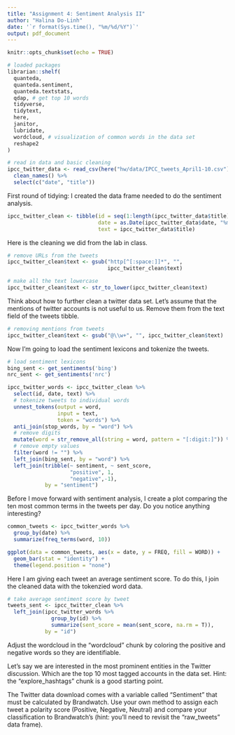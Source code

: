 ```yaml
---
title: "Assignment 4: Sentiment Analysis II"
author: "Halina Do-Linh"
date: '`r format(Sys.time(), "%m/%d/%Y")`'
output: pdf_document
---
```


```r
knitr::opts_chunk$set(echo = TRUE)

# loaded packages 
librarian::shelf(
  quanteda,
  quanteda.sentiment,
  quanteda.textstats,
  qdap, # get top 10 words
  tidyverse,
  tidytext,
  here,
  janitor,
  lubridate,
  wordcloud, # visualization of common words in the data set
  reshape2
)

# read in data and basic cleaning
ipcc_twitter_data <- read_csv(here("hw/data/IPCC_tweets_April1-10.csv")) %>% 
  clean_names() %>% 
  select(c("date", "title"))
```

First round of tidying: I created the data frame needed to do the sentiment analysis.  

```r
ipcc_twitter_clean <- tibble(id = seq(1:length(ipcc_twitter_data$title)),
                             date = as.Date(ipcc_twitter_data$date, "%m/%d/%y"),
                             text = ipcc_twitter_data$title)
```

Here is the cleaning we did from the lab in class.

```r
# remove URLs from the tweets
ipcc_twitter_clean$text <- gsub("http[^[:space:]]*", "",
                                ipcc_twitter_clean$text)

# make all the text lowercase 
ipcc_twitter_clean$text <- str_to_lower(ipcc_twitter_clean$text)
```

Think about how to further clean a twitter data set. Let’s assume that the mentions of twitter accounts is not useful to us. Remove them from the text field of the tweets tibble.

```r
# removing mentions from tweets 
ipcc_twitter_clean$text <- gsub("@\\w+", "", ipcc_twitter_clean$text)
```

Now I'm going to load the sentiment lexicons and tokenize the tweets.

```r
# load sentiment lexicons
bing_sent <- get_sentiments('bing')
nrc_sent <- get_sentiments('nrc')

ipcc_twitter_words <- ipcc_twitter_clean %>%
  select(id, date, text) %>%
  # tokenize tweets to individual words
  unnest_tokens(output = word,
                input = text,
                token = "words") %>%
  anti_join(stop_words, by = "word") %>%
  # remove digits 
  mutate(word = str_remove_all(string = word, pattern = "[:digit:]")) %>% 
  # remove empty values
  filter(word != "") %>% 
  left_join(bing_sent, by = "word") %>%
  left_join(tribble(~ sentiment, ~ sent_score,
                    "positive", 1,
                    "negative",-1),
            by = "sentiment")
```

Before I move forward with sentiment analysis, I create a plot comparing the ten most common terms in the tweets per day. Do you notice anything interesting?

```r
common_tweets <- ipcc_twitter_words %>% 
  group_by(date) %>% 
  summarize(freq_terms(word, 10))

ggplot(data = common_tweets, aes(x = date, y = FREQ, fill = WORD)) +
  geom_bar(stat = "identity") +
  theme(legend.position = "none")
```
Here I am giving each tweet an average sentiment score. To do this, I join the cleaned data with the tokenzied word data. 

```r
# take average sentiment score by tweet
tweets_sent <- ipcc_twitter_clean %>%
  left_join(ipcc_twitter_words %>%
              group_by(id) %>%
              summarize(sent_score = mean(sent_score, na.rm = T)),
            by = "id")
```



Adjust the wordcloud in the “wordcloud” chunk by coloring the positive and negative words so they are identifiable.

Let’s say we are interested in the most prominent entities in the Twitter discussion. Which are the top 10 most tagged accounts in the data set. Hint: the “explore_hashtags” chunk is a good starting point.

The Twitter data download comes with a variable called “Sentiment” that must be calculated by Brandwatch. Use your own method to assign each tweet a polarity score (Positive, Negative, Neutral) and compare your classification to Brandwatch’s (hint: you’ll need to revisit the “raw_tweets” data frame).
